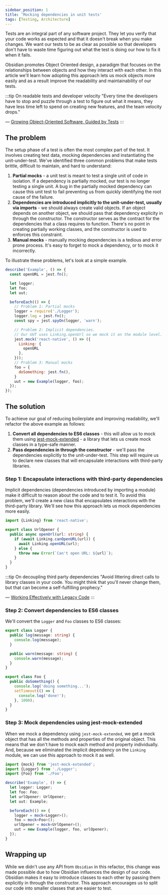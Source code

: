 ```yaml
---
sidebar_position: 1
title: 'Mocking dependencies in unit tests'
tags: [Testing, Architecture]
---
```


Tests are an integral part of any software project. They let you verify that your code works as expected and that it doesn't break when you make changes. We want our tests to be as clear as possible so that developers don't have to waste time figuring out what the test is doing our how to fix it when it fails.

Obsidian promotes Object Oriented design, a paradigm that focuses on the relationships between objects and how they interact with each other. In this article we'll learn how adopting this approach lets us mock objects more easily and as a result improve the readability and maintainability of our tests.

:::tip On readable tests and developer velocity
"Every time the developers have to stop and puzzle through a test to figure out what it means, they have less time left to spend on creating new features, and the team velocity drops."

— [Growing Object-Oriented Software, Guided by Tests](https://www.amazon.com/Growing-Object-Oriented-Software-Guided-Tests/dp/0321503627)
:::

## The problem
The setup phase of a test is often the most complex part of the test. It involves creating test data, mocking dependencies and instantiating the unit-under-test. We've identified three common problems that make tests brittle, difficult to maintain, and hard to understand:
1. **Partial mocks** - a unit test is meant to test a single unit of code in isolation. If a dependency is partially mocked, our test is no longer testing a single unit. A bug in the partially mocked dependency can cause this unit test to fail preventing us from quickly identifying the root cause of the failure.
2. **Dependencies are introduced implicitly to the unit-under-test, usually via imports** - we should always create valid objects. If an object depends on another object, we should pass that dependency explicity in through the constructor. The constructor serves as the contract for the dependencies that a class requires to function. There's no point in creating partially working classes, and the constructor is used to enforces this constraint.
3. **Manual mocks** - manually mocking dependencies is a tedious and error prone process. It's easy to forget to mock a dependency, or to mock it incorrectly.

To illustrate these problems, let's look at a simple example.

```js showLineNumbers
describe('Example', () => {
  const openURL = jest.fn();

  let logger;
  let foo;
  let uut;

  beforeEach(() => {
    // Problem 1: Partial mocks
    logger = require('./Logger');
    logger.log = jest.fn();
    const spy = jest.spyOn(logger, 'warn');

    // Problem 2: Implicit dependencies.
    // Our UUT uses Linking.openUrl so we mock it on the module level.
    jest.mock('react-native', () => ({
      Linking: {
        openURL  
      },
    }));
    // Problem 3: Manual mocks
    foo = {
      doSomething: jest.fn(),
    }
    uut = new Example(logger, foo);
  });
});
```

## The solution
To achieve our goal of reducing boilerplate and improving readability, we'll refactor the above example as follows:
1. **Convert all dependencies to ES6 classes** - this will allow us to mock them using [jest-mock-extended](https://github.com/marchaos/jest-mock-extended) - a library that lets us create mock classes in a type-safe manner.
2. **Pass dependencies in through the constructor** - we'll pass the dependencies explicitly to the unit-under-test. This step will require us to declare new classes that will encapsulate interactions with third-party libraries.

<!-- In Object Oriented design, logic is encapsulated in classes that are introduced (injected) to one another in through the constructor.  -->
<!-- This approach lets us use modern mocking techniques that require less boilerplate and are easier to reason about. -->
<!-- To achieve our goal, we'll do two things:
First, 
First, refactor our code to use dependency injection. 


To achieve our goal, we'll use an open-source library called [jest-mock-extended](https://github.com/marchaos/jest-mock-extended) which provides a `mock` function that creates a mock object with all the methods and properties of the original object. This means that we don't have to mock each method and property individually. -->

### Step 1: Encapsulate interactions with third-party dependencies
Implicit dependencies (dependencies introduced by importing a module) make it difficult to reason about the code and to test it. To avoid this problem, we'll create a new class that encapsulates interactions with the third-party library. We'll see how this approach lets us mock dependencies more easily.

```ts title="Encapsulating the Linking module in a new class responsible for opening URLs"
import {Linking} from 'react-native';

export class UrlOpener {
  public async openUrl(url: string) {
    if (await Linking.canOpenURL(url)) {
      await Linking.openURL(url);
    } else {
      throw new Error(`Can't open URL: ${url}`);
    }
  }
}
```

:::tip On decoupling third party dependencies
"Avoid littering direct calls to library classes in your code. You might think that you'll never change them, but that can become a self-fulfilling prophecy."

— [Working Effectively with Legacy Code](https://www.amazon.com/Working-Effectively-Legacy-Michael-Feathers/dp/0131177052)
:::

### Step 2: Convert dependencies to ES6 classes
We'll convert the `Logger` and `Foo` classes to ES6 classes:

```ts title="Logger.ts"
export class Logger {
  public log(message: string) {
    console.log(message);
  }

  public warn(message: string) {
    console.warn(message);
  }
}
```

```ts title="Foo.ts"
export class Foo {
  public doSomething() {
    console.log('doing something...');
    setTimeout(() => {
      console.log('done!');
    }, 1000);
  }
}
```

### Step 3: Mock dependencies using jest-mock-extended
When we mock a dependency using `jest-mock-extended`, we get a mock object that has all the methods and properties of the original object. This means that we don't have to mock each method and property individually. And, because we eliminated the implicit dependency on the `Linking` module, we can use this approach to mock it as well.

```ts showLineNumbers
import {mock} from 'jest-mock-extended';
import {Logger} from './Logger';
import {Foo} from './Foo';

describe('Example', () => {
  let logger: Logger;
  let foo: Foo;
  let urlOpener: UrlOpener;
  let uut: Example;

  beforeEach(() => {
    logger = mock<Logger>();
    foo = mock<Foo>();
    urlOpener = mock<UrlOpener>();
    uut = new Example(logger, foo, urlOpener);
  });
}
```

## Wrapping up
While we didn't use any API from `Obsidian` in this refactor, this change was made possible due to how Obsidian influences the design of our code. Obsidian makes it easy to introduce classes to each other by passing them explicitly in through the constructor. This approach encourages us to split our code into smaller classes that are easier to test.